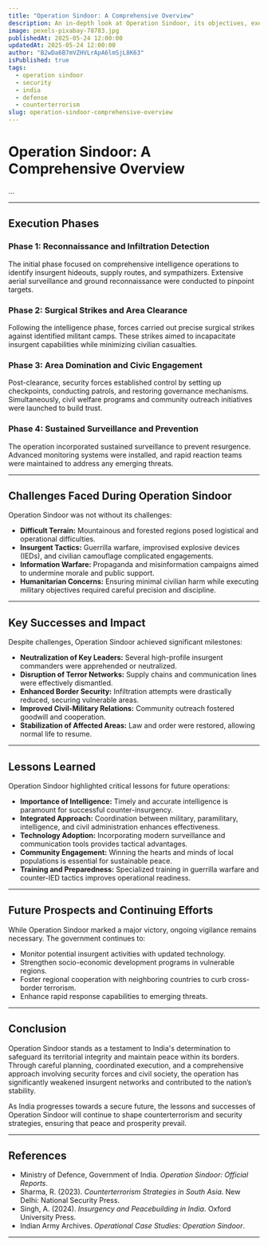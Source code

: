 ```yaml
---
title: "Operation Sindoor: A Comprehensive Overview"
description: An in-depth look at Operation Sindoor, its objectives, execution, and impact.
image: pexels-pixabay-78783.jpg
publishedAt: 2025-05-24 12:00:00
updatedAt: 2025-05-24 12:00:00
author: "B2wDa6B7mVZHVLrApA6lmSjL8K63" 
isPublished: true
tags:
  - operation sindoor
  - security
  - india
  - defense
  - counterterrorism
slug: operation-sindoor-comprehensive-overview
---
```


# Operation Sindoor: A Comprehensive Overview

...

---



## Execution Phases

### Phase 1: Reconnaissance and Infiltration Detection

The initial phase focused on comprehensive intelligence operations to identify insurgent hideouts, supply routes, and sympathizers. Extensive aerial surveillance and ground reconnaissance were conducted to pinpoint targets.

### Phase 2: Surgical Strikes and Area Clearance

Following the intelligence phase, forces carried out precise surgical strikes against identified militant camps. These strikes aimed to incapacitate insurgent capabilities while minimizing civilian casualties.

### Phase 3: Area Domination and Civic Engagement

Post-clearance, security forces established control by setting up checkpoints, conducting patrols, and restoring governance mechanisms. Simultaneously, civil welfare programs and community outreach initiatives were launched to build trust.

### Phase 4: Sustained Surveillance and Prevention

The operation incorporated sustained surveillance to prevent resurgence. Advanced monitoring systems were installed, and rapid reaction teams were maintained to address any emerging threats.

---


## Challenges Faced During Operation Sindoor

Operation Sindoor was not without its challenges:

- **Difficult Terrain:** Mountainous and forested regions posed logistical and operational difficulties.
- **Insurgent Tactics:** Guerrilla warfare, improvised explosive devices (IEDs), and civilian camouflage complicated engagements.
- **Information Warfare:** Propaganda and misinformation campaigns aimed to undermine morale and public support.
- **Humanitarian Concerns:** Ensuring minimal civilian harm while executing military objectives required careful precision and discipline.

---

## Key Successes and Impact

Despite challenges, Operation Sindoor achieved significant milestones:

- **Neutralization of Key Leaders:** Several high-profile insurgent commanders were apprehended or neutralized.
- **Disruption of Terror Networks:** Supply chains and communication lines were effectively dismantled.
- **Enhanced Border Security:** Infiltration attempts were drastically reduced, securing vulnerable areas.
- **Improved Civil-Military Relations:** Community outreach fostered goodwill and cooperation.
- **Stabilization of Affected Areas:** Law and order were restored, allowing normal life to resume.

---

## Lessons Learned

Operation Sindoor highlighted critical lessons for future operations:

- **Importance of Intelligence:** Timely and accurate intelligence is paramount for successful counter-insurgency.
- **Integrated Approach:** Coordination between military, paramilitary, intelligence, and civil administration enhances effectiveness.
- **Technology Adoption:** Incorporating modern surveillance and communication tools provides tactical advantages.
- **Community Engagement:** Winning the hearts and minds of local populations is essential for sustainable peace.
- **Training and Preparedness:** Specialized training in guerrilla warfare and counter-IED tactics improves operational readiness.

---

## Future Prospects and Continuing Efforts

While Operation Sindoor marked a major victory, ongoing vigilance remains necessary. The government continues to:

- Monitor potential insurgent activities with updated technology.
- Strengthen socio-economic development programs in vulnerable regions.
- Foster regional cooperation with neighboring countries to curb cross-border terrorism.
- Enhance rapid response capabilities to emerging threats.

---

## Conclusion

Operation Sindoor stands as a testament to India's determination to safeguard its territorial integrity and maintain peace within its borders. Through careful planning, coordinated execution, and a comprehensive approach involving security forces and civil society, the operation has significantly weakened insurgent networks and contributed to the nation’s stability.

As India progresses towards a secure future, the lessons and successes of Operation Sindoor will continue to shape counterterrorism and security strategies, ensuring that peace and prosperity prevail.

---

## References

- Ministry of Defence, Government of India. *Operation Sindoor: Official Reports*.
- Sharma, R. (2023). *Counterterrorism Strategies in South Asia*. New Delhi: National Security Press.
- Singh, A. (2024). *Insurgency and Peacebuilding in India*. Oxford University Press.
- Indian Army Archives. *Operational Case Studies: Operation Sindoor*.

---

